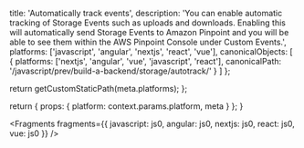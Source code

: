 
  title: 'Automatically track events',
  description:
    'You can enable automatic tracking of Storage Events such as uploads and downloads. Enabling this will automatically send Storage Events to Amazon Pinpoint and you will be able to see them within the AWS Pinpoint Console under Custom Events.',
  platforms: ['javascript', 'angular', 'nextjs', 'react', 'vue'],
  canonicalObjects: [
    {
      platforms: ['nextjs', 'angular', 'vue', 'javascript', 'react'],
      canonicalPath: '/javascript/prev/build-a-backend/storage/autotrack/'
    }
  ]
};

  return getCustomStaticPath(meta.platforms);
};

  return {
    props: {
      platform: context.params.platform,
      meta
    }
  };
}


<Fragments
  fragments={{
    javascript: js0,
    angular: js0,
    nextjs: js0,
    react: js0,
    vue: js0
  }}
/>

